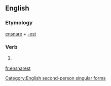 ==English==

===Etymology===
[[ensnare]] + [[-est]]

===Verb===
{{en-verb form}}

# {{context|archaic|lang=en}} {{form of|Second-person singular simple present form|ensnare}}

[[Category:English second-person singular forms]]

[[fr:ensnarest]]